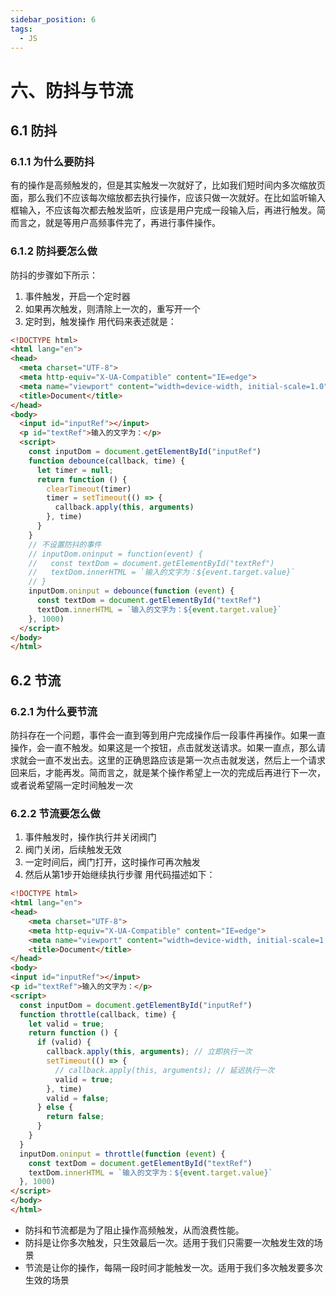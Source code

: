 ```yaml
---
sidebar_position: 6
tags: 
  - JS
---
```


# 六、防抖与节流

## 6.1 防抖
### 6.1.1 为什么要防抖
有的操作是高频触发的，但是其实触发一次就好了，比如我们短时间内多次缩放页面，那么我们不应该每次缩放都去执行操作，应该只做一次就好。在比如监听输入框输入，不应该每次都去触发监听，应该是用户完成一段输入后，再进行触发。简而言之，就是等用户高频事件完了，再进行事件操作。
### 6.1.2 防抖要怎么做
防抖的步骤如下所示：
1. 事件触发，开启一个定时器
2. 如果再次触发，则清除上一次的，重写开一个
3. 定时到，触发操作
用代码来表述就是：
```html
<!DOCTYPE html>
<html lang="en">
<head>
  <meta charset="UTF-8">
  <meta http-equiv="X-UA-Compatible" content="IE=edge">
  <meta name="viewport" content="width=device-width, initial-scale=1.0">
  <title>Document</title>
</head>
<body>
  <input id="inputRef"></input>
  <p id="textRef">输入的文字为：</p>
  <script>
    const inputDom = document.getElementById("inputRef")
    function debounce(callback, time) {
      let timer = null;
      return function () {
        clearTimeout(timer)
        timer = setTimeout(() => {
          callback.apply(this, arguments)
        }, time)
      }
    }
    // 不设置防抖的事件
    // inputDom.oninput = function(event) {
    //   const textDom = document.getElementById("textRef")
    //   textDom.innerHTML = `输入的文字为：${event.target.value}`
    // }
    inputDom.oninput = debounce(function (event) {
      const textDom = document.getElementById("textRef")
      textDom.innerHTML = `输入的文字为：${event.target.value}`
    }, 1000)
  </script>
</body>
</html>
```
## 6.2 节流
### 6.2.1 为什么要节流
防抖存在一个问题，事件会一直到等到用户完成操作后一段事件再操作。如果一直操作，会一直不触发。如果这是一个按钮，点击就发送请求。如果一直点，那么请求就会一直不发出去。这里的正确思路应该是第一次点击就发送，然后上一个请求回来后，才能再发。简而言之，就是某个操作希望上一次的完成后再进行下一次，或者说希望隔一定时间触发一次
### 6.2.2 节流要怎么做
1. 事件触发时，操作执行并关闭阀门
2. 阀门关闭，后续触发无效
3. 一定时间后，阀门打开，这时操作可再次触发
4. 然后从第1步开始继续执行步骤
用代码描述如下：
```html
<!DOCTYPE html>
<html lang="en">
<head>
    <meta charset="UTF-8">
    <meta http-equiv="X-UA-Compatible" content="IE=edge">
    <meta name="viewport" content="width=device-width, initial-scale=1.0">
    <title>Document</title>
</head>
<body>
<input id="inputRef"></input>
<p id="textRef">输入的文字为：</p>
<script>
  const inputDom = document.getElementById("inputRef")
  function throttle(callback, time) {
    let valid = true;
    return function () {
      if (valid) {
        callback.apply(this, arguments); // 立即执行一次
        setTimeout(() => {
          // callback.apply(this, arguments); // 延迟执行一次
          valid = true;
        }, time)
        valid = false;
      } else {
        return false;
      }
    }
  }
  inputDom.oninput = throttle(function (event) {
    const textDom = document.getElementById("textRef")
    textDom.innerHTML = `输入的文字为：${event.target.value}`
  }, 1000)
</script>
</body>
</html>
```

- 防抖和节流都是为了阻止操作高频触发，从而浪费性能。
- 防抖是让你多次触发，只生效最后一次。适用于我们只需要一次触发生效的场景
- 节流是让你的操作，每隔一段时间才能触发一次。适用于我们多次触发要多次生效的场景

